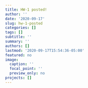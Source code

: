 ```yaml
---
title: HW-1 posted!
author: ''
date: '2020-09-17'
slug: hw-1-posted
categories: []
tags: []
subtitle: ''
summary: ''
authors: []
lastmod: '2020-09-17T15:54:36-05:00'
featured: no
image:
  caption: ''
  focal_point: ''
  preview_only: no
projects: []
---
```

